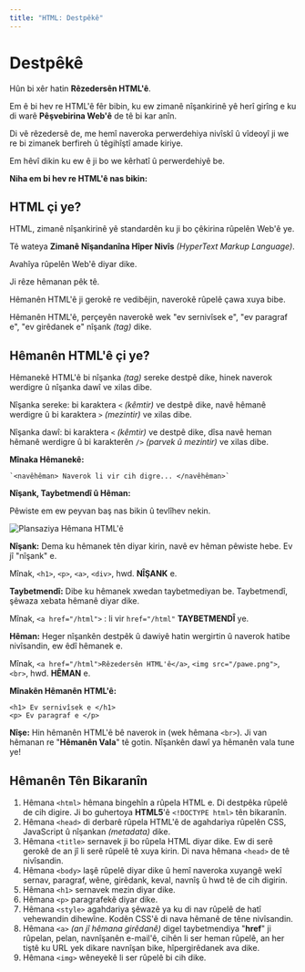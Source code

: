 ```yaml
---
title: "HTML: Destpêkê"
---
```


# **Destpêkê**

Hûn bi xêr hatin **Rêzedersên HTML'ê**.

Em ê bi hev re HTML'ê fêr bibin, ku ew zimanê nîşankirinê yê herî girîng e ku di warê **Pêşvebirina Web'ê** de tê bi kar anîn.

Di vê rêzedersê de, me hemî naveroka perwerdehiya nivîskî û vîdeoyî ji we re bi zimanek berfireh û têgihîştî amade kiriye.

Em hêvî dikin ku ew ê ji bo we kêrhatî û perwerdehiyê be.

**Niha em bi hev re HTML'ê nas bikin:**

## **HTML çi ye?**

HTML, zimanê nîşankirinê yê standardên ku ji bo çêkirina rûpelên Web'ê ye.

Tê wateya **Zimanê Nîşandanîna Hîper Nivîs** _(HyperText Markup Language)_.

Avahîya rûpelên Web'ê diyar dike.

Ji rêze hêmanan pêk tê.

Hêmanên HTML'ê ji gerokê re vedibêjin, naverokê rûpelê çawa xuya bibe.

Hêmanên HTML'ê, perçeyên naverokê wek "ev sernivîsek e", "ev paragraf e", "ev girêdanek e" nîşank _(tag)_ dike.

## **Hêmanên HTML'ê çi ye?**

Hêmanekê HTML'ê bi nîşanka *(tag)* sereke destpê dike, hinek naverok werdigre û nîşanka dawî ve xilas dibe.

Nîşanka sereke: bi karaktera `<` _(kêmtir)_ ve destpê dike, navê hêmanê werdigre û bi karaktera `>` _(mezintir)_ ve xilas dibe.

Nîşanka dawî: bi karaktera `<` _(kêmtir)_ ve destpê dike, dîsa navê heman hêmanê werdigre û bi karakterên `/>` _(parvek û mezintir)_ ve xilas dibe.

**Mînaka Hêmanekê:**

    `<navêhêman> Naverok li vir cih digre... </navêhêman>`

**Nîşank, Taybetmendî û Hêman:**

Pêwiste em ew peyvan baş nas bikin û tevlîhev nekin.

![Plansaziya Hêmana HTML'ê](/images/heman.png)

**Nîşank:** Dema ku hêmanek tên diyar kirin, navê ev hêman pêwiste hebe. Ev jî "nîşank" e.

Mînak, `<h1>`, `<p>`, `<a>`, `<div>`, hwd. **NÎŞANK** e.

**Taybetmendî:** Dibe ku hêmanek xwedan taybetmediyan be. Taybetmendî, şêwaza xebata hêmanê diyar dike.

Mînak, `<a href="/html">` : li vir `href="/html"` **TAYBETMENDÎ** ye.

**Hêman:** Heger nîşankên destpêk û dawiyê hatin wergirtin û naverok hatibe nivîsandin, ew êdî hêmanek e.

Mînak, `<a href="/html">Rêzedersên HTML'ê</a>`, `<img src="/pawe.png">`, `<br>`, hwd. **HÊMAN** e.

**Mînakên Hêmanên HTML'ê:**

    <h1> Ev sernivîsek e </h1>
    <p> Ev paragraf e </p>

**Nîşe:** Hin hêmanên HTML'ê bê naverok in (wek hêmana `<br>`). Ji van hêmanan re "**Hêmanên Vala**" tê gotin. Nîşankên dawî ya hêmanên vala tune ye!

## **Hêmanên Tên Bikaranîn**

1.  Hêmana `<html>` hêmana bingehîn a rûpela HTML e. Di destpêka rûpelê de cih digire. Ji bo guhertoya **HTML5**'ê `<!DOCTYPE html>` tên bikaranîn.
2.  Hêmana `<head>` di derbarê rûpela HTML'ê de agahdariya rûpelên CSS, JavaScript û nîşankan _(metadata)_ dike.
3.  Hêmana `<title>` sernavek ji bo rûpela HTML diyar dike. Ew di serê gerokê de an jî li serê rûpelê tê xuya kirin. Di nava hêmana `<head>` de tê nivîsandin.
4.  Hêmana `<body>` laşê rûpelê diyar dike û hemî naveroka xuyangê wekî sernav, paragraf, wêne, girêdank, keval, navnîş û hwd tê de cih digirin.
5.  Hêmana `<h1>` sernavek mezin diyar dike.
6.  Hêmana `<p>` paragrafekê diyar dike.
7.  Hêmana `<style>` agahdariya şêwazê ya ku di nav rûpelê de hatî vehewandin dihewîne. Kodên CSS'ê di nava hêmanê de têne nivîsandin.
8.  Hêmana `<a>` _(an jî hêmana girêdanê)_ digel taybetmendiya "**href**" ji rûpelan, pelan, navnîşanên e-mail'ê, cihên li ser heman rûpelê, an her tiştê ku URL yek dikare navnîşan bike, hîpergirêdanek ava dike.
9.  Hêmana `<img>` wêneyekê li ser rûpelê bi cih dike.
